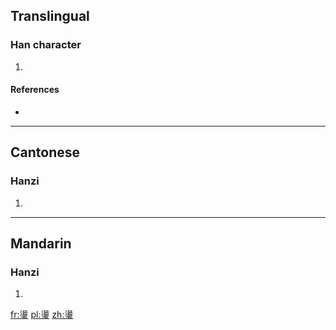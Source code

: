 ==Translingual==

===Han character===
{{Han char|rn=96|rad=玉|as=12|sn=17|four=3610<sub>3</sub>|canj=水竹一土戈 (EHMGI)}}

# {{defn|Han|sort=玉12}}

====References====
* {{Han ref|kx=0741.350|dkj=21235|dj=1151.120|hdz=21139.070|uh=7497|ud=29847|bh=ED66|bd=60774}}

----

==Cantonese==

===Hanzi===
{{yue-hanzi|jyut=|y=dong6}}

# {{defn|Cantonese|sort=玉12}}

----

==Mandarin==

===Hanzi===
{{cmn-hanzi|pin=[[dàng]] ([[dang4]])|wg=tang<sup>4</sup>}}

# {{defn|Mandarin|sort=玉12}}

[[fr:璗]]
[[pl:璗]]
[[zh:璗]]